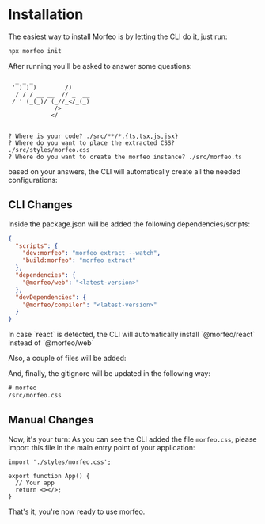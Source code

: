 
# Installation

The easiest way to install Morfeo is by letting the CLI do it, just run:

```sh copy
npx morfeo init
```

After running you'll be asked to answer some questions:

```console
  _ _ _
 ' ) ) )        /)
  / / / __ __  // _  __
 / ' (_(_)/ (_//_</_(_)
             />
            </


? Where is your code? ./src/**/*.{ts,tsx,js,jsx}
? Where do you want to place the extracted CSS? ./src/styles/morfeo.css
? Where do you want to create the morfeo instance? ./src/morfeo.ts
```

based on your answers, the CLI will automatically create all the needed configurations:

## CLI Changes

Inside the package.json will be added the following dependencies/scripts:

```json filename="package.json" showLineNumbers {3-4, 7, 10}
{
  "scripts": {
    "dev:morfeo": "morfeo extract --watch",
    "build:morfeo": "morfeo extract"
  },
  "dependencies": {
    "@morfeo/web": "<latest-version>"
  },
  "devDependencies": {
    "@morfeo/compiler": "<latest-version>"
  }
}
```

<Callout type="info">
  In case `react` is detected, the CLI will automatically install
  `@morfeo/react` instead of `@morfeo/web`
</Callout>

Also, a couple of files will be added:

<FileTree>
  <FileTree.Folder name="src" defaultOpen>
    <FileTree.Folder name="styles" defaultOpen>
      <FileTree.File name="morfeo.css" />
    </FileTree.Folder>
    <FileTree.File name="morfeo.ts" />
  </FileTree.Folder>
  <FileTree.File name="package.json" />
</FileTree>

And, finally, the gitignore will be updated in the following way:

```txt filename=".gitignore"
# morfeo
/src/morfeo.css
```

## Manual Changes

Now, it's your turn:
As you can see the CLI added the file `morfeo.css`, please import this file in the main entry point of your application:

```tsx filename="src/index.tsx" {1} showLineNumbers
import './styles/morfeo.css';

export function App() {
  // Your app
  return <></>;
}
```

That's it, you're now ready to use morfeo.
